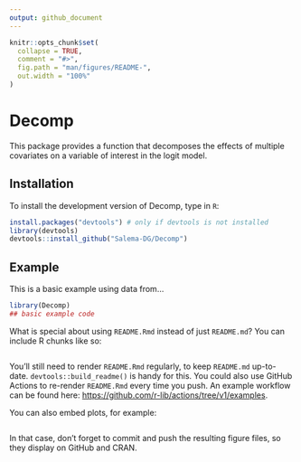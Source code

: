 ```yaml
---
output: github_document
---
```


<!-- README.md is generated from README.Rmd. Please edit that file -->

```r
knitr::opts_chunk$set(
  collapse = TRUE,
  comment = "#>",
  fig.path = "man/figures/README-",
  out.width = "100%"
)
```

# Decomp

<!-- badges: start -->
<!-- badges: end -->

This package provides a function that decomposes the effects of multiple covariates on a variable of interest in the logit model.

## Installation

To install the development version of Decomp, type in `R`:

``` r
install.packages("devtools") # only if devtools is not installed
library(devtools)
devtools::install_github("Salema-DG/Decomp")
```

## Example

This is a basic example using data from...

```r
library(Decomp)
## basic example code
```

What is special about using `README.Rmd` instead of just `README.md`? You can include R chunks like so:

```r
```

You'll still need to render `README.Rmd` regularly, to keep `README.md` up-to-date. `devtools::build_readme()` is handy for this. You could also use GitHub Actions to re-render `README.Rmd` every time you push. An example workflow can be found here: <https://github.com/r-lib/actions/tree/v1/examples>.

You can also embed plots, for example:

```r
```

In that case, don't forget to commit and push the resulting figure files, so they display on GitHub and CRAN.
